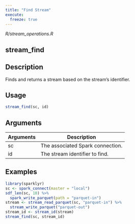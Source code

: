 ```yaml
---
title: "Find Stream"
execute:
  freeze: true
---
```


*R/stream_operations.R*

## stream_find

## Description
Finds and returns a stream based on the stream's identifier. 


## Usage
```r
stream_find(sc, id) 
```

## Arguments
|Arguments|Description|
|---|---|
| sc | The associated Spark connection. |
| id | The stream identifier to find. |





## Examples
```r
library(sparklyr)
sc <- spark_connect(master = "local") 
sdf_len(sc, 10) %>% 
  spark_write_parquet(path = "parquet-in") 
stream <- stream_read_parquet(sc, "parquet-in") %>% 
  stream_write_parquet("parquet-out") 
stream_id <- stream_id(stream) 
stream_find(sc, stream_id) 
```


